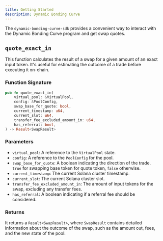 ```yaml
---
title: Getting Started
description: Dynamic Bonding Curve
---
```


The `dynamic-bonding-curve-sdk` provides a convenient way to interact with the Dynamic Bonding Curve program and get swap quotes.

## `quote_exact_in`

This function calculates the result of a swap for a given amount of an exact input token. It's useful for estimating the outcome of a trade before executing it on-chain.

### Function Signature

```rust
pub fn quote_exact_in(
    virtual_pool: &VirtualPool,
    config: &PoolConfig,
    swap_base_for_quote: bool,
    current_timestamp: u64,
    current_slot: u64,
    transfer_fee_excluded_amount_in: u64,
    has_referral: bool,
) -> Result<SwapResult>
```

### Parameters

-   `virtual_pool`: A reference to the `VirtualPool` state.
-   `config`: A reference to the `PoolConfig` for the pool.
-   `swap_base_for_quote`: A boolean indicating the direction of the trade. `true` for swapping base token for quote token, `false` otherwise.
-   `current_timestamp`: The current Solana cluster timestamp.
-   `current_slot`: The current Solana cluster slot.
-   `transfer_fee_excluded_amount_in`: The amount of input tokens for the swap, excluding any transfer fees.
-   `has_referral`: A boolean indicating if a referral fee should be considered.

### Returns

It returns a `Result<SwapResult>`, where `SwapResult` contains detailed information about the outcome of the swap, such as the amount out, fees, and the new state of the pool.